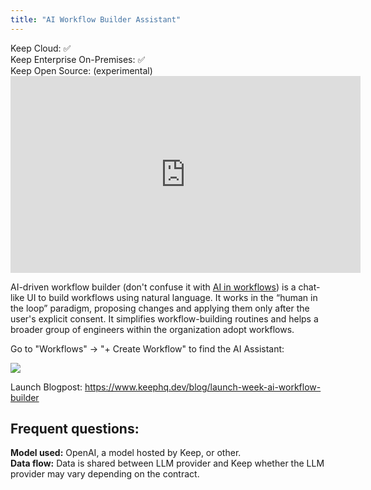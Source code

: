 ```yaml
---
title: "AI Workflow Builder Assistant"
---
```


<Tip>
Keep Cloud: ✅ <br/>
Keep Enterprise On-Premises: ✅ <br/>
Keep Open Source: (experimental)
</Tip>

<Frame>
    <iframe width="560" height="315" src="https://www.youtube.com/embed/kGeoPRHBwkU?si=_ogSoDF2B_fRpU3S" title="YouTube video player" frameborder="0" allow="accelerometer; autoplay; clipboard-write; encrypted-media; gyroscope; picture-in-picture; web-share" referrerpolicy="strict-origin-when-cross-origin" allowfullscreen></iframe>
</Frame>

AI-driven workflow builder (don't confuse it with [AI in workflows](./ai-in-workflows)) is a chat-like UI to build workflows using natural language. 
It works in the “human in the loop” paradigm, proposing changes and applying them only after the user's explicit consent. 
It simplifies workflow-building routines and helps a broader group of engineers within the organization adopt workflows.


Go to "Workflows" -> "+ Create Workflow" to find the AI Assistant:

<Frame>
  <img src="/images/ai-workflow-assistant.png" />
</Frame>

Launch Blogpost: https://www.keephq.dev/blog/launch-week-ai-workflow-builder

## Frequent questions:

**Model used:** OpenAI, a model hosted by Keep, or other.<br/>
**Data flow:** Data is shared between LLM provider and Keep whether the LLM provider may vary depending on the contract.